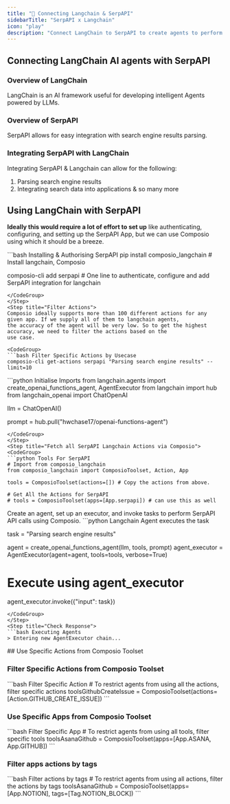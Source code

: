 ```yaml
---
title: "🚀 Connecting Langchain & SerpAPI"
sidebarTitle: "SerpAPI x Langchain"
icon: "play"
description: "Connect LangChain to SerpAPI to create agents to perform tasks using natural language"
---
```


## Connecting LangChain AI agents with SerpAPI

### Overview of LangChain

LangChain is an AI framework useful for developing intelligent Agents powered by LLMs.

### Overview of SerpAPI

SerpAPI allows for easy integration with search engine results parsing.

### Integrating SerpAPI with LangChain

Integrating SerpAPI & Langchain can allow for the following:

1. Parsing search engine results
2. Integrating search data into applications
& so many more

## Using LangChain with SerpAPI

<Steps>
<Step title="Setting Up the Environment">

**Ideally this would require a lot of effort to set up** like authenticating, configuring, and setting up the SerpAPI App, but we can use Composio using which it should be a breeze.

<CodeGroup>
```bash Installing & Authorising SerpAPI
pip install composio_langchain # Install langchain, Composio 

composio-cli add serpapi # One line to authenticate, configure and add SerpAPI integration for langchain
```
</CodeGroup>
</Step>
<Step title="Filter Actions">
Composio ideally supports more than 100 different actions for any given app. If we supply all of them to langchain agents, 
the accuracy of the agent will be very low. So to get the highest accuracy, we need to filter the actions based on the 
use case.

<CodeGroup>
```bash Filter Specific Actions by Usecase
composio-cli get-actions serpapi "Parsing search engine results" --limit=10
```
</CodeGroup>

</Step>
<Step title="Import Base Packages">

<CodeGroup>
```python Initialise Imports
from langchain.agents import create_openai_functions_agent, AgentExecutor
from langchain import hub
from langchain_openai import ChatOpenAI


llm = ChatOpenAI()

prompt = hub.pull("hwchase17/openai-functions-agent")
```
</CodeGroup>
</Step>
<Step title="Fetch all SerpAPI Langchain Actions via Composio">
<CodeGroup>
```python Tools For SerpAPI
# Import from composio_langchain
from composio_langchain import ComposioToolset, Action, App

tools = ComposioToolset(actions=[]) # Copy the actions from above. 

# Get All the Actions for SerpAPI
# tools = ComposioToolset(apps=[App.serpapi]) # can use this as well
```
</CodeGroup>
</Step>
<Step title="Execute the Agent">
Create an agent, set up an executor, and invoke tasks to perform SerpAPI API calls using Composio. 
<CodeGroup>
```python Langchain Agent executes the task

task = "Parsing search engine results"

agent = create_openai_functions_agent(llm, tools, prompt)
agent_executor = AgentExecutor(agent=agent, tools=tools, verbose=True)

# Execute using agent_executor
agent_executor.invoke({"input": task})
```
</CodeGroup>
</Step>
<Step title="Check Response">
```bash Executing Agents
> Entering new AgentExecutor chain...
```
</Step>
</Steps>
## Use Specific Actions from Composio Toolset

### Filter Specific Actions from Composio Toolset

<CodeGroup>
```bash Filter Specific Action
# To restrict agents from using all the actions, filter specific actions
toolsGithubCreateIssue = ComposioToolset(actions=[Action.GITHUB_CREATE_ISSUE])
```
</CodeGroup>

### Use Specific Apps from Composio Toolset
<CodeGroup>
```bash Filter Specific App
# To restrict agents from using all tools, filter specific tools
toolsAsanaGithub = ComposioToolset(apps=[App.ASANA, App.GITHUB])
```
</CodeGroup>

### Filter apps actions by tags 
<CodeGroup>
```bash Filter actions by tags
# To restrict agents from using all actions, filter the actions by tags
toolsAsanaGithub = ComposioToolset(apps=[App.NOTION], tags=[Tag.NOTION_BLOCK])
```
</CodeGroup>

